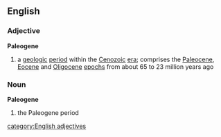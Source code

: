 ==English==
===Adjective===
{{wikipedia}}
'''Paleogene'''
#{{geology}} a [[geologic]] [[period]] within the [[Cenozoic]] [[era]]; comprises the [[Paleocene]], [[Eocene]] and [[Oligocene]] [[epoch]]s from about 65 to 23 million years ago

===Noun===
'''Paleogene'''
#{{geology}} the Paleogene period
[[category:English adjectives]]
